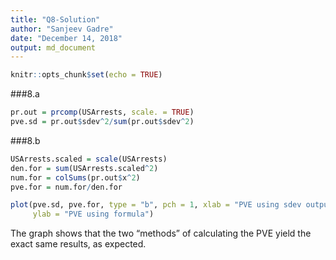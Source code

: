 ```yaml
---
title: "Q8-Solution"
author: "Sanjeev Gadre"
date: "December 14, 2018"
output: md_document
---
```


```r
knitr::opts_chunk$set(echo = TRUE)

```

###8.a
```r
pr.out = prcomp(USArrests, scale. = TRUE)
pve.sd = pr.out$sdev^2/sum(pr.out$sdev^2)
```

###8.b
```r
USArrests.scaled = scale(USArrests)
den.for = sum(USArrests.scaled^2)
num.for = colSums(pr.out$x^2)
pve.for = num.for/den.for

plot(pve.sd, pve.for, type = "b", pch = 1, xlab = "PVE using sdev output of prcomp()", 
     ylab = "PVE using formula")
```

The graph shows that the two "methods" of calculating the PVE yield the exact same results, as expected.
